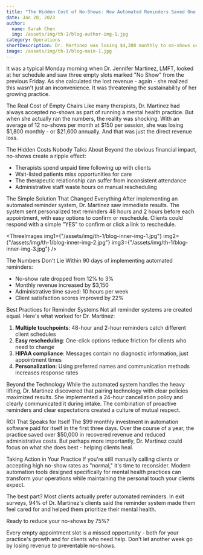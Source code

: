 ```yaml
---
title: "The Hidden Cost of No-Shows: How Automated Reminders Saved One Practice $50,000 Annually"
date: Jan 28, 2023
author:
  name: Sarah Chen
  img: /assets/img/th-1/blog-author-img-1.jpg
category: Operations
shortDescription: Dr. Martinez was losing $4,200 monthly to no-shows until she discovered the power of automated reminders. Here's how one simple change transformed her practice's efficiency and bottom line.
image: /assets/img/th-1/blog-main-1.jpg
---
```



It was a typical Monday morning when Dr. Jennifer Martinez, LMFT, looked at her schedule and saw three empty slots marked "No Show" from the previous Friday. As she calculated the lost revenue - again - she realized this wasn't just an inconvenience. It was threatening the sustainability of her growing practice.

<Bold>The Real Cost of Empty Chairs</Bold>
Like many therapists, Dr. Martinez had always accepted no-shows as part of running a mental health practice. But when she actually ran the numbers, the reality was shocking. With an average of 12 no-shows per month at $150 per session, she was losing $1,800 monthly - or $21,600 annually. And that was just the direct revenue loss.

<Bold>The Hidden Costs Nobody Talks About</Bold>
Beyond the obvious financial impact, no-shows create a ripple effect:
- Therapists spend unpaid time following up with clients
- Wait-listed patients miss opportunities for care
- The therapeutic relationship can suffer from inconsistent attendance
- Administrative staff waste hours on manual rescheduling

<Bold>The Simple Solution That Changed Everything</Bold>
After implementing an automated reminder system, Dr. Martinez saw immediate results. The system sent personalized text reminders 48 hours and 2 hours before each appointment, with easy options to confirm or reschedule. Clients could respond with a simple "YES" to confirm or click a link to reschedule.

<ThreeImages
  img1={"/assets/img/th-1/blog-inner-img-1.jpg"}
  img2={"/assets/img/th-1/blog-inner-img-2.jpg"}
  img3={"/assets/img/th-1/blog-inner-img-3.jpg"}
/>

<Bold>The Numbers Don't Lie</Bold>
Within 90 days of implementing automated reminders:
- No-show rate dropped from 12% to 3%
- Monthly revenue increased by $3,150
- Administrative time saved: 10 hours per week
- Client satisfaction scores improved by 22%

<Bold>Best Practices for Reminder Systems</Bold>
Not all reminder systems are created equal. Here's what worked for Dr. Martinez:

1. **Multiple touchpoints**: 48-hour and 2-hour reminders catch different client schedules
2. **Easy rescheduling**: One-click options reduce friction for clients who need to change
3. **HIPAA compliance**: Messages contain no diagnostic information, just appointment times
4. **Personalization**: Using preferred names and communication methods increases response rates

<Bold>Beyond the Technology</Bold>
While the automated system handles the heavy lifting, Dr. Martinez discovered that pairing technology with clear policies maximized results. She implemented a 24-hour cancellation policy and clearly communicated it during intake. The combination of proactive reminders and clear expectations created a culture of mutual respect.

<Bold>ROI That Speaks for Itself</Bold>
The $99 monthly investment in automation software paid for itself in the first three days. Over the course of a year, the practice saved over $50,000 in recovered revenue and reduced administrative costs. But perhaps more importantly, Dr. Martinez could focus on what she does best - helping clients heal.

<Bold>Taking Action in Your Practice</Bold>
If you're still manually calling clients or accepting high no-show rates as "normal," it's time to reconsider. Modern automation tools designed specifically for mental health practices can transform your operations while maintaining the personal touch your clients expect.

The best part? Most clients actually prefer automated reminders. In exit surveys, 94% of Dr. Martinez's clients said the reminder system made them feel cared for and helped them prioritize their mental health.

<Bold>Ready to reduce your no-shows by 75%?</Bold>

Every empty appointment slot is a missed opportunity - both for your practice's growth and for clients who need help. Don't let another week go by losing revenue to preventable no-shows.